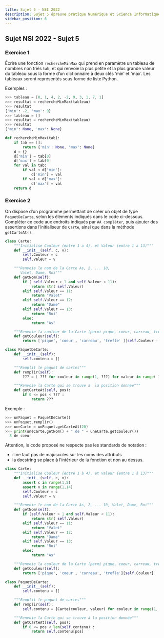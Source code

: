 ```yaml
---
title: Sujet 5 - NSI 2022
description: Sujet 5 épreuve pratique Numérique et Science Informatique 2022
sidebar_position: 6
---
```



## Sujet NSI 2022 - Sujet 5

### Exercice 1

<Tabs>
  <TabItem value="sujet" label="Sujet" default>

Écrire une fonction `rechercheMinMax` qui prend en paramètre un tableau de nombres
non triés `tab`, et qui renvoie la plus petite et la plus grande valeur du tableau sous la
forme d’un dictionnaire à deux clés ‘min’ et ‘max’. Les tableaux seront représentés sous
forme de liste Python.

Exemples :

```python
>>> tableau = [0, 1, 4, 2, -2, 9, 3, 1, 7, 1]
>>> resultat = rechercheMinMax(tableau)
>>> resultat
{'min': -2, 'max': 9}
>>> tableau = []
>>> resultat = rechercheMinMax(tableau)
>>> resultat
{'min': None, 'max': None}
```

  </TabItem>
  <TabItem value="correction" label="Correction">

```python linenums='1'
def rechercheMinMax(tab):
    if tab == []:
        return {'min': None, 'max': None}
    d = {}
    d['min'] = tab[0]
    d['max'] = tab[0]
    for val in tab:
        if val < d['min']:
            d['min'] = val
        if val > d['max']:
            d['max'] = val
    return d

```

  </TabItem>
  
</Tabs>

### Exercice 2

<Tabs>
  <TabItem value="sujet" label="Sujet" default>

On dispose d’un programme permettant de créer un objet de type `PaquetDeCarte`,
selon les éléments indiqués dans le code ci-dessous.
Compléter ce code aux endroits indiqués par `#A compléter`, puis ajouter des
assertions dans l’initialiseur de `Carte`, ainsi que dans la méthode `getCarteAt()`.

```python linenums='1'
class Carte:
    """Initialise Couleur (entre 1 a 4), et Valeur (entre 1 a 13)"""
    def __init__(self, c, v):
        self.Couleur = c
        self.Valeur = v

    """Renvoie le nom de la Carte As, 2, ... 10,
       Valet, Dame, Roi"""
    def getNom(self):
        if ( self.Valeur > 1 and self.Valeur < 11):
            return str( self.Valeur)
        elif self.Valeur == 11:
            return "Valet"
        elif self.Valeur == 12:
            return "Dame"
        elif self.Valeur == 13:
            return "Roi"
        else:
            return "As"

    """Renvoie la couleur de la Carte (parmi pique, coeur, carreau, trefle"""
    def getCouleur(self):
        return ['pique', 'coeur', 'carreau', 'trefle' ][self.Couleur - 1]

class PaquetDeCarte:
    def __init__(self):
        self.contenu = []

    """Remplit le paquet de cartes"""
    def remplir(self):
	    ??? = [ ??? for couleur in range(1, ???) for valeur in range( 1, ???)]

    """Renvoie la Carte qui se trouve a  la position donnee"""
    def getCarteAt(self, pos):
        if 0 <= pos < ??? :
            return ???
```

Exemple :

```python
>>> unPaquet = PaquetDeCarte()
>>> unPaquet.remplir()
>>> uneCarte = unPaquet.getCarteAt(20)
>>> print(uneCarte.getNom() + " de " + uneCarte.getCouleur())
  8 de coeur
```

  </TabItem>
  <TabItem value="correction" label="Correction">

Attention, le code proposé ne respecte pas les standards de notation :

- il ne faut pas de majuscules sur les noms des attributs
- la docstring se place à l'intérieur de la fonction et non au dessus.

```python linenums='1'
class Carte:
    """Initialise Couleur (entre 1 à 4), et Valeur (entre 1 à 13)"""
    def __init__(self, c, v):
        assert c in range(1,5)
        assert v in range(1,14)
        self.Couleur = c
        self.Valeur = v

    """Renvoie le nom de la Carte As, 2, ... 10, Valet, Dame, Roi"""
    def getNom(self):
        if (self.Valeur > 1 and self.Valeur < 11):
            return str( self.Valeur)
        elif self.Valeur == 11:
            return "Valet"
        elif self.Valeur == 12:
            return "Dame"
        elif self.Valeur == 13:
            return "Roi"
        else:
            return "As"

    """Renvoie la couleur de la Carte (parmi pique, coeur, carreau, trefle"""
    def getCouleur(self):
        return ['pique', 'coeur', 'carreau', 'trefle'][self.Couleur]

class PaquetDeCarte:
    def __init__(self):
        self.contenu = []

    """Remplit le paquet de cartes"""
    def remplir(self):
        self.contenu = [Carte(couleur, valeur) for couleur in range(1, 5) for valeur in range(1, 14)]

    """Renvoie la Carte qui se trouve à la position donnée"""
    def getCarteAt(self, pos):
        if 0 <= pos < len(self.contenu) :
            return self.contenu[pos]

```

  </TabItem>
  
</Tabs>
